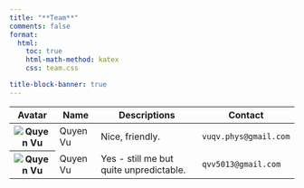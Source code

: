 ```yaml
---
title: "**Team**"
comments: false
format:
  html:
    toc: true
    html-math-method: katex
    css: team.css

title-block-banner: true
---
```


<table class="table table-hover responsive-lg">
  <thead>
    <tr class="card-header">
      <th scope="col" class="text-center">Avatar</th>
      <th scope="col" class="text-center">Name</th>
      <th scope="col" class="text-center">Descriptions</th>
      <th scope="col" class="text-center">Contact</th>
    </tr>
  </thead>
  <tbody>
    <tr>
      <th scope="row" class="text-center align-middle"><img class="profile_img" src="../../img/quyen.jpg" alt="Quyen Vu"></th>
      <td class="text-center align-middle">Quyen Vu</td>
      <td class="text-center align-middle">Nice, friendly.</td>
      <td class="text-center align-middle">`vuqv.phys@gmail.com`</td>
    </tr>
    <tr >
      <th scope="row" class="text-center align-middle"><img class="profile_img" src="../../img/quyen.jpg" alt="Quyen Vu"></th>
      <td class="text-center align-middle">Quyen Vu</td>
      <td class="text-center align-middle">Yes - still me but quite unpredictable.</td>
      <td class="text-center align-middle">`qvv5013@gmail.com`</td>
    </tr>
 
  </tbody>
</table>
